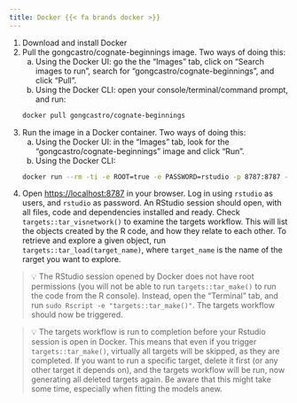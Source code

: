 ---
title: Docker {{< fa brands docker >}}
---

1. Download and install Docker
2. Pull the gongcastro/cognate-beginnings image. Two ways of doing this:
    a) Using the Docker UI: go the the "Images" tab, click on "Search images to run", search for "gongcastro/cognate-beginnings", and click "Pull".
    b) Using the Docker CLI: open your console/terminal/command prompt, and run:
    ```bash 
    docker pull gongcastro/cognate-beginnings
    ```
3. Run the image in a Docker container.  Two ways of doing this:
    a) Using the Docker UI: in the "Images" tab, look for the "gongcastro/cognate-beginnings" image and click "Run".
    b) Using the Docker CLI:
    ```bash 
    docker run --rm -ti -e ROOT=true -e PASSWORD=rstudio -p 8787:8787 --name rstudio gongcastro/cognate-beginnings:latest
    ```

4. Open [https://localhost:8787](https://localhost:8787) in your browser. Log in using `rstudio` as users, and `rstudio` as password. An RStudio session should open, with all files, code and dependencies installed and ready. Check `targets::tar_visnetwork()` to examine the targets workflow. This will list the objects created by the R code, and how they relate to each other. To retrieve and explore a given object, run `targets::tar_load(target_name)`, where `target_name` is the name of the rarget you want to explore.

> 💡 The RStudio session opened by Docker does not have root permissions (you will not be able to run `targets::tar_make()` to run the code from the R console). Instead, open the "Terminal" tab, and run `sudo Rscript -e "targets::tar_make()"`. The targets workflow should now be triggered.

> 💡 The targets workflow is run to completion before your Rstudio session is open in Docker. This means that even if you trigger `targets::tar_make()`, virtually all targets will be skipped, as they are completed. If you want to run a specific target, delete it first (or any other target it depends on), and the targets workflow will be run, now generating all deleted targets again. Be aware that this might take some time, especially when fitting the models anew.


